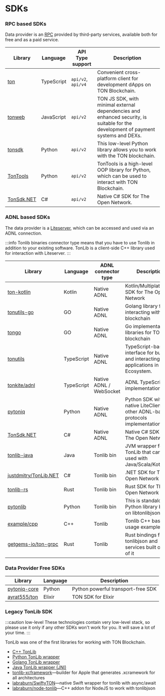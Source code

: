 # SDKs

### RPC based SDKs
Data provider is an [RPC](/develop/dapps/apis/toncenter#rpc-nodes) provided by third-party services, available both for free and as a paid service.

| Library |	Language |	API Type support |	Description |
|---------|----------|-------|--------------|
|[ton](https://github.com/ton-org/ton)	|TypeScript|`api/v2`, `api/v4`|Convenient cross-platform client for development dApps on TON Blockchain.|
|[tonweb](https://github.com/toncenter/tonweb)|JavaScript|`api/v2` |TON JS SDK, with minimal external dependencies and enhanced security, is suitable for the development of payment systems and DEXs.|
|[tonsdk](https://github.com/tonfactory/tonsdk) |   Python       | `api/v2` |         This low-level Python library allows you to work with the TON blockchain.     |
|[TonTools](https://github.com/yungwine/TonTools)| Python| `api/v2` |TonTools is a high-level OOP library for Python, which can be used to interact with TON Blockchain.|
|[TonSdk.NET](https://github.com/continuation-team/TonSdk.NET)| C#| `api/v2`|Native C# SDK for The Open Network. |

### ADNL based SDKs
The data provider is a [Liteserver](/participate/run-nodes/liteserver), which can be accessed and used via an ADNL connection.

:::info
 Tonlib binaries connector type means that you have to use Tonlib in addition to your existing software. TonLib is a client-side C++ library used for interaction with Liteserver.
:::

| Library |	Language |	ADNL connector type |	Description |
|---------|----------|-------|--------------|
|[ton-kotlin](https://github.com/ton-community/ton-kotlin)|Kotlin|Native ADNL |Kotlin/Multiplatform SDK for The Open Network|
|[tonutils-go](https://github.com/xssnick/tonutils-go)|GO|Native ADNL |Golang library for interacting with TON blockchain|
|[tongo](https://github.com/tonkeeper/tongo)|GO|Native ADNL |Go implementation of libraries for TON blockchain|
|[tonutils](https://github.com/thekiba/tonutils) |	TypeScript |	Native ADNL	| TypeScript-based interface for building and interacting with applications in TON Ecosystem. |
|[tonkite/adnl](https://github.com/tonkite/adnl) | TypeScript | Native ADNL / WebSocket | ADNL TypeScript implementation. |
|[pytoniq](https://github.com/yungwine/pytoniq) |	Python |	Native ADNL	| Python SDK with native LiteClient and other ADNL-based protocols implementations. |
|[TonSdk.NET](https://github.com/continuation-team/TonSdk.NET) | C# |	Native ADNL	| Native C# SDK for The Open Network. |
|[tonlib-java](https://github.com/ton-blockchain/tonlib-java)	| Java |	Tonlib bin	 | JVM wrapper for TonLib that can be used with Java/Scala/Kotlin/etc.|
|[justdmitry/TonLib.NET](https://github.com/justdmitry/TonLib.NET) | C# | Tonlib bin | .NET SDK for The Open Network|
| [tonlib-rs](https://github.com/ston-fi/tonlib-rs) |	Rust	| Tonlib bin	| Rust SDK for The Open Network|
|[pytonlib](https://github.com/toncenter/pytonlib)| Python |Tonlib bin | This is standalone Python library based on libtonlibjson |
| [example/cpp](https://github.com/ton-blockchain/ton/tree/master/example/cpp) |	C++	| Tonlib | Tonlib C++ basic usage examples|
|[getgems-io/ton-grpc](https://github.com/getgems-io/ton-grpc)| Rust | Tonlib | Rust bindings for tonlibjson and services built on top of it |



### Data Provider Free SDKs

| Library |	Language |		Description |
|---------|----------|--------------|
|[pytoniq-core](https://github.com/yungwine/pytoniq-core) |	Python | Python powerful transport-free SDK |
|[ayrat555/ton](https://github.com/ayrat555/ton) | Elixir | TON SDK for Elixir|



### Legacy TonLib SDK

:::caution low-level
These technologies contain very low-level stack, so please use it only if any other SDKs won't work for you. It will save a lot of your time.
:::

TonLib was one of the first libraries for working with TON Blockchain.

- [C++ TonLib](https://github.com/ton-blockchain/ton/tree/master/example/cpp)
- [Python TonLib wrapper](https://github.com/toncenter/pytonlib)
- [Golang TonLib wrapper](https://github.com/ton-blockchain/tonlib-go)
- [Java TonLib wrapper (JNI)](https://github.com/ton-blockchain/tonlib-java)
- [tonlib-xcframework](https://github.com/labraburn/tonlib-xcframework)—builder for Apple that generates .xcramework for all architectures
- [labraburn/SwiftyTON](https://github.com/labraburn/SwiftyTON)—native Swift wrapper for tonlib with async/await
- [labraburn/node-tonlib](https://github.com/labraburn/node-tonlib)—C++ addon for NodeJS to work with tonlibjson




